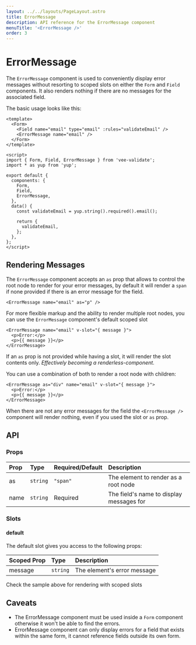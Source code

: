 ```yaml
---
layout: ../../layouts/PageLayout.astro
title: ErrorMessage
description: API reference for the ErrorMessage component
menuTitle: '<ErrorMessage />'
order: 3
---
```



# ErrorMessage

The `ErrorMessage` component is used to conveniently display error messages without resorting to scoped slots on either the `Form` and `Field` components. It also renders nothing if there are no messages for the associated field.

The basic usage looks like this:

```vue
<template>
  <Form>
    <Field name="email" type="email" :rules="validateEmail" />
    <ErrorMessage name="email" />
  </Form>
</template>

<script>
import { Form, Field, ErrorMessage } from 'vee-validate';
import * as yup from 'yup';

export default {
  components: {
    Form,
    Field,
    ErrorMessage,
  },
  data() {
    const validateEmail = yup.string().required().email();

    return {
      validateEmail,
    };
  },
};
</script>
```

## Rendering Messages

The `ErrorMessage` component accepts an `as` prop that allows to control the root node to render for your error messages, by default it will render a `span` if none provided if there is an error message for the field.

```vue
<ErrorMessage name="email" as="p" />
```

For more flexible markup and the ability to render multiple root nodes, you can use the `ErrorMessage` component's default scoped slot

```vue
<ErrorMessage name="email" v-slot="{ message }">
  <p>Error:</p>
  <p>{{ message }}</p>
</ErrorMessage>
```

If an `as` prop is not provided while having a slot, it will render the slot contents only. _Effectively becoming a renderless-component._

You can use a combination of both to render a root node with children:

```vue
<ErrorMessage as="div" name="email" v-slot="{ message }">
  <p>Error:</p>
  <p>{{ message }}</p>
</ErrorMessage>
```

<DocTip title="No Errors Rendering" type="danger">

When there are not any error messages for the field the `<ErrorMessage />` component will render nothing, even if you used the slot or `as` prop.

</DocTip>

## API

### Props

| Prop | Type     | Required/Default | Description                              |
| :--- | :------- | :--------------- | :--------------------------------------- |
| as   | `string` | `"span"`         | The element to render as a root node     |
| name | `string` | Required         | The field's name to display messages for |

### Slots

#### default

The default slot gives you access to the following props:

| Scoped Prop | Type     | Description                 |
| :---------- | :------- | :-------------------------- |
| message     | `string` | The element's error message |

Check the sample above for rendering with scoped slots

## Caveats

- The ErrorMessage component must be used inside a `Form` component otherwise it won't be able to find the errors.
- ErrorMessage component can only display errors for a field that exists within the same form, it cannot reference fields outside its own form.
